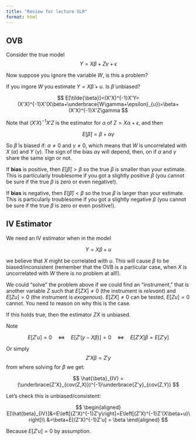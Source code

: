 ```yaml
---
title: "Review for lecture SLR"
format: html
---
```


## OVB

Consider the true model
$$
Y=X\beta+Z\gamma+\epsilon
$$

Now suppose you ignore the variable $W$, is this a problem?

If you ingore $W$ you estimate $Y=X\tilde{\beta}+u$. Is $\tilde{\beta}$ unbiased?

$$
E[\tilde{\beta}]=(X'X)^{-1}X'Y=(X'X)^{-1}X'(X\beta+\underbrace{W\gamma+\epsilon}_{u})=\beta+(X'X)^{-1}X'Z\gamma
$$

Note that $(X'X)^{-1}X'Z$ is the estimator for $\alpha$ of $Z=X\alpha+\epsilon$, and then

$$
E[\tilde{\beta}]=\beta+\alpha\gamma
$$

So $\tilde{\beta}$ is biased if: $\alpha\neq 0$ and $\gamma\neq 0$, which means that $W$ is uncorrelated with $X$ ($\alpha$) and $Y$ ($\gamma$). The sign of the bias $\alpha\gamma$ will depend, then, on if $\alpha$ and $\gamma$ share the same sign or not.

If **bias** is positive, then $E[\tilde{\beta}]>\beta$ so the true $\beta$ is smaller than your estimate. This is particularly troublesome if you got a slightly positive $\beta$ (you cannot be sure if the true $\beta$ is zero or even negative!).

If **bias** is negative, then $E[\tilde{\beta}]<\beta$ so the true $\beta$ is larger than your estimate. This is particularly troublesome if you got a slightly negative $\beta$ (you cannot be sure if the true $\beta$ is zero or even positive!).

## IV Estimator

We need an IV estimator when in the model

$$
Y=X\beta+u
$$

we believe that $X$ might be correlated with $u$. This will cause $\beta$ to be biased/inconsistent (remember that the OVB is a particular case, when $X$ is uncorrelated with $W$ there is no problem at all!).

We could "solve" the problem above if we could find an "instrument," that is another variable $Z$ such that $E[ZX]\neq 0$ (the instrument is *relevant*) and $E[Zu]=0$ (the instrument is *exogenous*). $E[ZX]\neq 0$ can be tested, $E[Zu]=0$ cannot. You need to reason on why this is the case.

If this holds true, then the estimator $ZX$ is unbiased.

Note

$$
E[Z'u]=0 \quad \Leftrightarrow\quad E[Z'(y-X\beta)]=0 \quad \Leftrightarrow \quad E[Z'X]\beta=E[Z'y]
$$

Or simply $$Z'X\beta=Z'y$$ from where solving for $\beta$ we get:

$$
\hat{\beta}_{IV} = (\underbrace{Z'X}_{cov(Z,X)})^{-1}\underbrace{Z'y}_{cov(Z,Y)}
$$

Let's check this is unbiased/consistent:

$$
\begin{aligned}
E[\hat{beta}_{IV}]&=E\left[(Z'X)^{-1}Z'y\right]=E\left[(Z'X)^{-1}Z'(X\beta+u)\right]\\
&=\beta+E[(Z'X)^{-1}Z'u] = \beta
\end{aligned}
$$

Because $E[Z'u]=0$ by assumption.